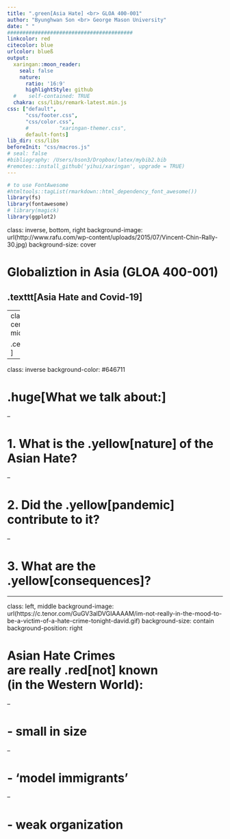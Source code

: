 ```yaml
---
title: ".green[Asia Hate] <br> GLOA 400-001"
author: "Byunghwan Son <br> George Mason University"
date: " "
#########################################
linkcolor: red
citecolor: blue
urlcolor: blueß
output: 
  xaringan::moon_reader:
    seal: false
    nature:
      ratio: '16:9'
      highlightStyle: github
  #    self-contained: TRUE
  chakra: css/libs/remark-latest.min.js
css: ["default", 
      "css/footer.css", 
      "css/color.css", 
      #          "xaringan-themer.css",
      default-fonts]
lib_dir: css/libs
beforeInit: "css/macros.js"
# seal: false  
#bibliography: /Users/bson3/Dropbox/latex/mybib2.bib
#remotes::install_github('yihui/xaringan', upgrade = TRUE)
---
```


```r
# to use FontAwesome
#htmltools::tagList(rmarkdown::html_dependency_font_awesome())
library(fs)
library(fontawesome)
# library(magick)  
library(ggplot2)

```
class: inverse, bottom, right
background-image: url(http://www.rafu.com/wp-content/uploads/2015/07/Vincent-Chin-Rally-30.jpg)
background-size: cover

# Globaliztion in Asia (GLOA 400-001)
## .texttt[Asia Hate and Covid-19]

---
class: center, middle

.center[![](https://www.ft.com/__origami/service/image/v2/images/raw/https%253A%252F%252Fs3-ap-northeast-1.amazonaws.com%252Fpsh-ex-ftnikkei-3937bb4%252Fimages%252F_aliases%252Farticleimage%252F2%252F8%252F7%252F8%252F33438782-4-eng-GB%252F20210407-Cover-Incident-rate-Slope.png?source=nar-cms)]

---

class: inverse
background-color: #646711

# .huge[What we talk about:]

--

# 1. What is the .yellow[nature] of the Asian Hate?

--

# 2. Did the .yellow[pandemic] contribute to it?

--

# 3. What are the .yellow[consequences]?


---

class: left, middle
background-image: url(https://c.tenor.com/GuGV3alDVGIAAAAM/im-not-really-in-the-mood-to-be-a-victim-of-a-hate-crime-tonight-david.gif)
background-size: contain
background-position: right

# Asian Hate Crimes <br> are really .red[not] known <br> (in the Western World):

--

# - small in size

--

# - 'model immigrants'

--

# - weak organization

